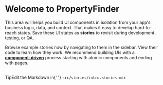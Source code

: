 
<Meta title="Intro" />

# Welcome to PropertyFinder

This area will helps you build UI components in isolation from your app's business logic, data, and context.
That makes it easy to develop hard-to-reach states. Save these UI states as **stories** to revisit during development, testing, or QA.

Browse example stories now by navigating to them in the sidebar.
View their code to learn how they work.
We recommend building UIs with a [**component-driven**](https://componentdriven.org) process starting with atomic components and ending with pages.

<br/>

<div className="tip-wrapper">
  <span className="tip">Tip</span>Edit the Markdown in{' '}
  <code>src/stories/intro.stories.mdx</code>
</div>
